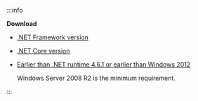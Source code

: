 :::info

**Download**

- [.NET Framework version](https://repo.whatap.io/windows/whatap_dotnet.exe)

- [.NET Core version](https://repo.whatap.io/windows/whatap_dotnet_core.exe)

- [Earlier than .NET runtime 4.6.1 or earlier than Windows 2012](https://repo.whatap.io/windows/whatap_dotnet_450.exe)

  Windows Server 2008 R2 is the minimum requirement.

:::
